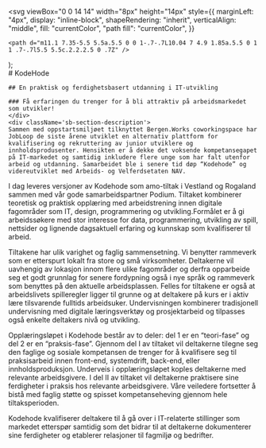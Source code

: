 
  <svg
    viewBox="0 0 14 14"
    width="8px"
    height="14px"
    style={{
      marginLeft: "4px",
      display: "inline-block",
      shapeRendering: "inherit",
      verticalAlign: "middle",
      fill: "currentColor",
      "path fill": "currentColor",
    }}
  >
    <path d="m11.1 7.35-5.5 5.5a.5.5 0 0 1-.7-.7L10.04 7 4.9 1.85a.5.5 0 1 1 .7-.7l5.5 5.5c.2.2.2.5 0 .7Z" />
  </svg>
);

<Meta title="Om oss" />

<div className="sb-container">
  <div className='sb-section-title' >
    # KodeHode

    ## En praktisk og ferdighetsbasert utdanning i IT-utvikling

    ### Få erfaringen du trenger for å bli attraktiv på arbeidsmarkedet som utvikler!
    </div>
    <div className='sb-section-description'>
    Sammen med oppstartsmiljøet tilknyttet Bergen.Works coworkingspace har JobLoop de siste årene utviklet en alternativ plattform for kvalifisering og rekruttering av junior utviklere og innholdsprodusenter. Hensikten er å dekke det voksende kompetansegapet på IT-markedet og samtidig inkludere flere unge som har falt utenfor arbeid og utdanning. Samarbeidet ble i senere tid døp “Kodehode” og videreutviklet med Arbeids- og Velferdsetaten NAV.

I dag leveres versjoner av Kodehode som amo-tiltak i Vestland og Rogaland sammen med vår gode samarbeidspartner Podium. Tiltaket kombinerer teoretisk og praktisk opplæring med arbeidstrening innen digitale fagområder som IT, design, programmering og utvikling.Formålet er å gi arbeidssøkere med stor interesse for data, programmering, utvikling av spill, nettsider og lignende dagsaktuell erfaring og kunnskap som kvalifiserer til arbeid.

Tiltakene har ulik varighet og faglig sammensetning. Vi benytter rammeverk som er etterspurt lokalt fra store og små virksomheter. Deltakerne vil uavhengig av lokasjon innom flere ulike fagområder og derfra opparbeide seg et godt grunnlag for senere fordypning også i nye språk og rammeverk som benyttes på den aktuelle arbeidsplassen. Felles for tiltakene er også at arbeidslivets spilleregler ligger til grunne og at deltakere på kurs er i aktiv lære tilsvarende fulltids arbeidsuker. Undervisningen kombinerer tradisjonell undervisning med digitale læringsverktøy og prosjektarbeid og tilpasses også enkelte deltakers nivå og utvikling.

Opplæringsløpet i Kodehode består av to deler: del 1 er en “teori-fase” og del 2 er en “praksis-fase”. Gjennom del I av tiltaket vil deltakerne tilegne seg den faglige og sosiale kompetansen de trenger for å kvalifisere seg til praksisarbeid innen front-end, systemdrift, back-end, eller innholdsproduksjon. Underveis i opplæringsløpet koples deltakerne med relevante arbeidsgivere. I del II av tiltaket vil deltakerne praktisere sine ferdigheter i praksis hos relevante arbeidsgivere. Våre veiledere fortsetter å bistå med faglig støtte og spisset kompetanseheving gjennom hele tiltaksperioden.

Kodehode kvalifiserer deltakere til å gå over i IT-relaterte stillinger som markedet etterspør samtidig som det bidrar til at deltakerne dokumenterer sine ferdigheter og etablerer relasjoner til fagmiljø og bedrifter.

  </div>
 </div>
<style>
  {`
  .sb-container {
    margin-bottom: 48px;
  }
  .sb-section-title a{
    margin-bottom: 32px;
    color: #77C4B4;
  }
  .sb-section-title h2{
    border: none;
  }

.sb-section-description a{
font-size: 16px;
}

`}

</style>
